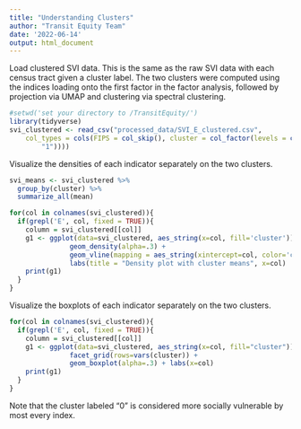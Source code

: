 ```yaml
---
title: "Understanding Clusters"
author: "Transit Equity Team"
date: '2022-06-14'
output: html_document
---
```


Load clustered SVI data. This is the same as the raw SVI data with each census tract given a cluster label. The two clusters were computed using the indices loading onto the first factor in the factor analysis, followed by projection via UMAP and clustering via spectral clustering.

```r
#setwd('set your directory to /TransitEquity/')
library(tidyverse)
svi_clustered <- read_csv("processed_data/SVI_E_clustered.csv", 
    col_types = cols(FIPS = col_skip(), cluster = col_factor(levels = c("0", 
        "1"))))
```


Visualize the densities of each indicator separately on the two clusters.

```r
svi_means <- svi_clustered %>% 
  group_by(cluster) %>% 
  summarize_all(mean)

for(col in colnames(svi_clustered)){
  if(grepl('E', col, fixed = TRUE)){
    column = svi_clustered[[col]]
    g1 <- ggplot(data=svi_clustered, aes_string(x=col, fill='cluster')) +
               geom_density(alpha=.3) +
               geom_vline(mapping = aes_string(xintercept=col, color='cluster'), data = svi_means, show.legend = FALSE) +
               labs(title = "Density plot with cluster means", x=col)
    print(g1)
  }
}
```

Visualize the boxplots of each indicator separately on the two clusters.

```r
for(col in colnames(svi_clustered)){
  if(grepl('E', col, fixed = TRUE)){
    column = svi_clustered[[col]]
    g1 <- ggplot(data=svi_clustered, aes_string(x=col, fill="cluster")) +
               facet_grid(rows=vars(cluster)) +
               geom_boxplot(alpha=.3) + labs(x=col)
    print(g1)
  }
}
```

Note that the cluster labeled "0" is considered more socially vulnerable by most every index.
